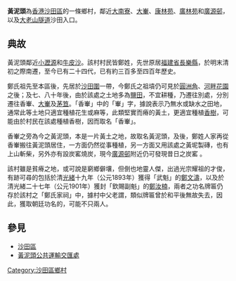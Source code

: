{{unreferenced|time=2015-08-23T10:39:03+00:00}}
'''黃泥頭'''為[[香港|香港]][[沙田區|沙田區]]的一條鄉村，鄰近[[大南寮|大南寮]]、[[大輋|大輋]]、[[康林苑|康林苑]]、[[廣林苑|廣林苑]]和[[廣源邨|廣源邨]]，以及[[大老山隧道|大老山隧道]]沙田入口。

== 典故 ==
黃泥頭鄰近[[小瀝源|小瀝源]]和[[牛皮沙|牛皮沙]]。該村村民皆鄭姓，先世原居[[福建省|福建省]][[長樂縣|長樂縣]]，於明末清初之際南遷，至今已有二十四代，已有約三百多至四百年歷史。

鄭氏祖先至本區後，先居於[[沙田圍|沙田圍]]一帶，今鄭氏之祖墳仍可見於[[圓洲角|圓洲角]]、[[河畔花園|河畔花園]]之後；及七、八十年後，由於該處之土地多為[[鹽田|鹽田]]，不宜耕種，乃遷往別處，分別遷往香輋、[[大輋|大輋]]及[[茅笪|茅笪]]。「香輋」中的「輋」字，據說表示乃無水或缺水之田地，通常此等土地只適宜種植花生或麻等，此類堅實而瘠的黃土，更適宜種植[[香樹|香樹]]，可能由於村民在該處種植香樹，因而取名「香輋」。

香輋之旁為今之黃泥頭，本是一片黃土之地，故取名黃泥頭，及後，鄭姓人家再從香輋搬往黃泥頭居住，一方面仍然從事種植，另一方面又用該處之黃坭製磚，也有上山斬柴，另外亦有設炭窰燒炭，現今[[廣源邨|廣源邨]]附近仍可發現昔日之炭窰 。
 
該村雖是貧瘠之地，或可說是窮鄉僻壤，但倒也地靈人傑，出過光宗耀祖的才俊，有跡可尋的包括於清[[光緒|光緒]]十九年（公元1893年）獲得「武魁」的[[鄭文濤|鄭文濤]]，以及於清光緒二十七年（公元1901年）獲封「欽賜副魁」的[[鄭汝楠|鄭汝楠]]，兩者之功名牌匾仍存於該村之「鄭氏家祠」中，據村中父老謂，類似牌匾曾於和平後無故失去，因此，獲取朝廷功名的，可能不只兩人。

== 參見 ==
* [[沙田區|沙田區]]
* [[黃泥頭公共運輸交匯處|黃泥頭公共運輸交匯處]]

[[Category:沙田區鄉村|Category:沙田區鄉村]]